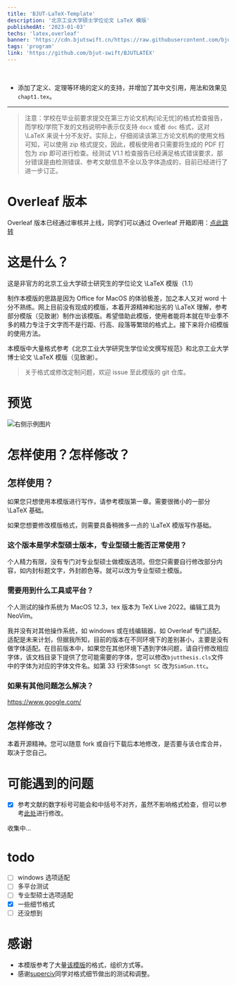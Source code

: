 ```yaml
---
title: 'BJUT-LaTeX-Template'
description: '北京工业大学硕士学位论文 LaTeX 模版'
publishedAt: '2023-01-03'
techs: 'latex,overleaf'
banner: 'https://cdn.bjutswift.cn/https://raw.githubusercontent.com/bjut-swift/swift-image-hosting/main/swift-nest/post/latex.png'
tags: 'program'
link: 'https://github.com/bjut-swift/BJUTLATEX'
---
```


<br />
<div className='flex justify-center'>
  <GithubCard repo='bjut-swift/BJUTLATEX' />
</div>

- 添加了定义、定理等环境的定义的支持，并增加了其中文引用，用法和效果见`chapt1.tex`。

---

> 注意：学校在毕业前要求提交在第三方论文机构[论无忧]的格式检查报告，而学校/学院下发的文档说明中表示仅支持 `docx` 或者 `doc` 格式，这对 <LaTeX>\LaTeX</LaTeX> 来说十分不友好。实际上，仔细阅读该第三方论文机构的使用文档可知，可以使用 zip 格式提交，因此，模板使用者只需要将生成的 PDF 打包为 zip 即可进行检查。经测试 V1.1 检查报告已经满足格式错误要求，部分错误是由检测错误、参考文献信息不全以及字体造成的，目前已经进行了进一步订正。

# Overleaf 版本

Overleaf 版本已经通过审核并上线，同学们可以通过 Overleaf 开箱即用：[点此跳转](https://www.overleaf.com/latex/templates/bjutthesis/wcrpmvdkdnjs)

# 这是什么？

这是非官方的北京工业大学硕士研究生的学位论文 <LaTeX>\LaTeX</LaTeX> 模版（1.1）

制作本模版的思路是因为 Office for MacOS 的体验极差，加之本人又对 word 十分不熟练。网上目前没有现成的模版，本着开源精神和拙劣的 <LaTeX>\LaTeX</LaTeX> 理解，参考部分模版（见致谢）制作出该模版。希望借助此模版，使用者能将本就在毕业季不多的精力专注于文字而不是行距、行高、段落等繁琐的格式上。接下来将介绍模版的使用方法。

本模版中大量格式参考《北京工业大学研究生学位论文撰写规范》和北京工业大学博士论文 <LaTeX>\LaTeX</LaTeX> 模版（见致谢）。

> 关于格式或修改定制问题，欢迎 issue 至此模版的 git 仓库。

# 预览

<Image
  src='https://cdn.bjutswift.cn/https://github.com/bjut-swift/swift-image-hosting/blob/main/swift-nest/post/latex.png'
  alt='右侧示例图片'
  width={600}
  height={500}
  useSkeleton
  className='my-4 w-full rounded-lg shadow-lg'
/>

# 怎样使用？怎样修改？

## 怎样使用？

如果您只想使用本模版进行写作，请参考模版第一章。需要很微小的一部分 <LaTeX>\LaTeX</LaTeX> 基础。

如果您想要修改模版格式，则需要具备稍微多一点的 <LaTeX>\LaTeX</LaTeX> 模版写作基础。

### 这个版本是学术型硕士版本，专业型硕士能否正常使用？

个人精力有限，没有专门对专业型硕士做模版选项。但您只需要自行修改部分内容，如内封标题文字，外封颜色等。就可以改为专业型硕士模版。

### 需要用到什么工具或平台？

个人测试的操作系统为 MacOS 12.3，tex 版本为 TeX Live 2022。编辑工具为 NeoVim。

我并没有对其他操作系统，如 windows 或在线编辑器，如 Overleaf 专门适配。适配是未来计划，但据我所知，目前的版本在不同环境下的差别甚小，主要是没有做字体适配。在目前版本中，如果您在其他环境下遇到字体问题，请自行修改相应字体，该文档目录下提供了您可能需要的字体，您可以修改`bjutthesis.cls`文件中的字体为对应的字体文件名。如第 33 行宋体`Songt SC` 改为`SimSun.ttc`。

### 如果有其他问题怎么解决？

https://www.google.com/

## 怎样修改？

本着开源精神。您可以随意 fork 或自行下载后本地修改，是否要与该仓库合并，取决于您自己。

# 可能遇到的问题

- [x] 参考文献的数字标号可能会和中括号不对齐，虽然不影响格式检查，但可以参考[此处](https://github.com/PEKEW/BJUTLATEX/issues/5#issue-2087856053)进行修改。

收集中...

# todo

- [ ] windows 选项适配
- [ ] 多平台测试
- [ ] 专业型硕士选项适配
- [x] 一些细节格式
- [ ] 还没想到

# 感谢

- 本模版参考了大量[该模版](https://github.com/fisherxt/bjutthesis)的格式，组织方式等。
- 感谢[superciv](https://github.com/superciv)同学对格式细节做出的测试和调整。
